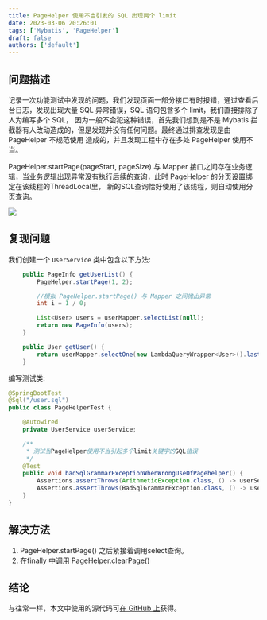 ```yaml
---
title: PageHelper 使用不当引发的 SQL 出现两个 limit
date: 2023-03-06 20:26:01
tags: ['Mybatis', 'PageHelper']
draft: false
authors: ['default']
---
```


## 问题描述
记录一次功能测试中发现的问题，我们发现页面一部分接口有时报错，通过查看后台日志，发现出现大量 SQL 异常错误，SQL 语句包含多个 limit，我们直接排除了人为编写多个 SQL，
因为一般不会犯这种错误，首先我们想到是不是 Mybatis 拦截器有人改动造成的，但是发现并没有任何问题。最终通过排查发现是由 PageHelper 不规范使用
造成的，并且发现工程中存在多处 PageHelper 使用不当。

PageHelper.startPage(pageStart, pageSize) 与 Mapper 接口之间存在业务逻辑，当业务逻辑出现异常没有执行后续的查询，此时 PageHelper 的分页设置绑定在该线程的ThreadLocal里，
新的SQL查询恰好使用了该线程，则自动使用分页查询。

![](../static/images/blogs/pagehelper-sql-exception.png)

## 复现问题

我们创建一个 `UserService` 类中包含以下方法:

```java
    public PageInfo getUserList() {
        PageHelper.startPage(1, 2);

        //模拟 PageHelper.startPage() 与 Mapper 之间抛出异常
        int i = 1 / 0;

        List<User> users = userMapper.selectList(null);
        return new PageInfo(users);
    }

    public User getUser() {
        return userMapper.selectOne(new LambdaQueryWrapper<User>().last("limit 1"));
    }
```

编写测试类:

```java
@SpringBootTest
@Sql("/user.sql")
public class PageHelperTest {

    @Autowired
    private UserService userService;

    /**
     * 测试当PageHelper使用不当引起多个limit关键字的SQL错误
     */
    @Test
    public void badSqlGrammarExceptionWhenWrongUseOfPagehelper() {
        Assertions.assertThrows(ArithmeticException.class, () -> userService.getUserList());
        Assertions.assertThrows(BadSqlGrammarException.class, () -> userService.getUser());
    }
}
```

## 解决方法
1. PageHelper.startPage() 之后紧接着调用select查询。
2. 在finally 中调用 PageHelper.clearPage()


## 结论

与往常一样，本文中使用的源代码可[在 GitHub 上](https://github.com/ReLive27/spring-boot-sample/tree/main/spring-boot-persistence/mybatis/src/test/java/com/relive/pagehelper)获得。

